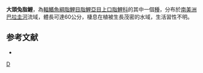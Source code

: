 {{Speciesbox 
| genus = Leporinus
| species = macrocephalus
| authority = [[Garavello|Garavello]] & [[Britski|Britski]], 1988
| status = NE
| status_system = IUCN3.1
}}
'''大頭兔脂鯉'''，為[[輻鰭魚綱|輻鰭魚綱]][[脂鯉目|脂鯉目]][[脂鯉亞目|脂鯉亞目]][[上口脂鯉科|上口脂鯉科]]的其中一個[[種|種]]，分布於[[南美洲|南美洲]][[巴拉圭河|巴拉圭河]]流域，體長可達60公分，棲息在植被生長茂密的水域，生活習性不明。

==参考文献==
{{refbegin}}
*{{FishBase_species|genus=Leporinus|species=macrocephalus |year=2013|month=9}}
{{refend}}
{{Taxonbar}}

[[Category:兔脂鯉屬|D]]